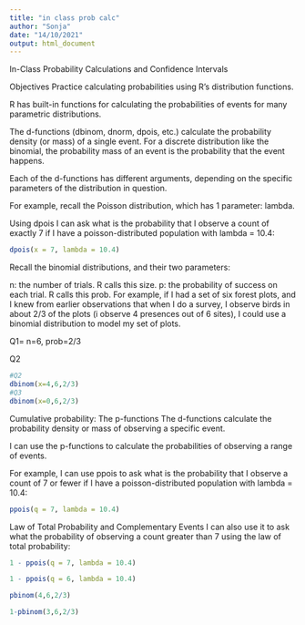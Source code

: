 ```yaml
---
title: "in class prob calc"
author: "Sonja"
date: "14/10/2021"
output: html_document
---
```


In-Class Probability Calculations and Confidence Intervals

Objectives
Practice calculating probabilities using R’s distribution functions.

R has built-in functions for calculating the probabilities of events for many parametric distributions.

The d-functions (dbinom, dnorm, dpois, etc.) calculate the probability density (or mass) of a single event. For a discrete distribution like the binomial, the probability mass of an event is the probability that the event happens.

Each of the d-functions has different arguments, depending on the specific parameters of the distribution in question.

For example, recall the Poisson distribution, which has 1 parameter: lambda.

Using dpois I can ask what is the probability that I observe a count of exactly 7 if I have a poisson-distributed population with lambda = 10.4:

```r
dpois(x = 7, lambda = 10.4)

```
Recall the binomial distributions, and their two parameters:

n: the number of trials. R calls this size.
p: the probability of success on each trial. R calls this prob.
For example, if I had a set of six forest plots, and I knew from earlier observations that when I do a survey, I observe birds in about 2/3 of the plots (i observe 4 presences out of 6 sites), I could use a binomial distribution to model my set of plots.

Q1= n=6, prob=2/3

Q2
```r
#Q2
dbinom(x=4,6,2/3)
#Q3
dbinom(x=0,6,2/3)

```

Cumulative probability: The p-functions
The d-functions calculate the probability density or mass of observing a specific event.

I can use the p-functions to calculate the probabilities of observing a range of events.

For example, I can use ppois to ask what is the probability that I observe a count of 7 or fewer if I have a poisson-distributed population with lambda = 10.4:

```r
ppois(q = 7, lambda = 10.4)
```
Law of Total Probability and Complementary Events
I can also use it to ask what the probability of observing a count greater than 7 using the law of total probability:


```r
1 - ppois(q = 7, lambda = 10.4)
```



```r
1 - ppois(q = 6, lambda = 10.4)
```

```r
pbinom(4,6,2/3)
```
```r
1-pbinom(3,6,2/3)
```

